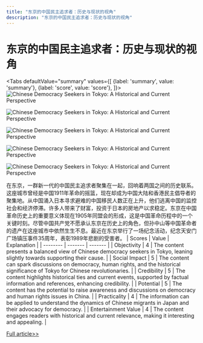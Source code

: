 ```yaml
---
title: "东京的中国民主追求者：历史与现状的视角"
description: "东京的中国民主追求者：历史与现状的视角"
---
```



# 东京的中国民主追求者：历史与现状的视角


<Tabs
	defaultValue="summary"
	values={[
	{label: 'summary', value: 'summary'},
	{label: 'score', value: 'score'},
]}>
<TabItem value="summary">
<img
  src="https://image.informedainews.com/2024/06/Pol-B4s-1717722852-0.jpg"
  alt="Chinese Democracy Seekers in Tokyo: A Historical and Current Perspective"
/>

<img
  src="https://image.informedainews.com/2024/06/Pol-GLg-1717722852-1.jpg"
  alt="Chinese Democracy Seekers in Tokyo: A Historical and Current Perspective"
/>

<img
  src="https://image.informedainews.com/2024/06/Pol-mPQ-1717722852-2.jpg"
  alt="Chinese Democracy Seekers in Tokyo: A Historical and Current Perspective"
/>

<img
  src="https://image.informedainews.com/2024/06/Pol-tDx-1717722852-3.jpg"
  alt="Chinese Democracy Seekers in Tokyo: A Historical and Current Perspective"
/>

<img
  src="https://image.informedainews.com/2024/06/Pol-mlT-1717722852-4.jpg"
  alt="Chinese Democracy Seekers in Tokyo: A Historical and Current Perspective"
/>



在东京，一群新一代的中国民主追求者聚集在一起，回响着两国之间的历史联系。这座城市曾经是中国1911年革命的摇篮，现在却成为中国大陆和香港民主倡导者的聚集地。从中国涌入日本寻求避难的中国移民人数正在上升，他们逃离中国的监控社会和经济停滞。许多人带来了财富，投资于日本的房地产以求稳定。东京在中国革命历史上的重要意义体现在1905年同盟会的形成，这是中国革命历程中的一个关键时刻。尽管中国共产党不愿承认东京在历史上的角色，但孙中山等中国革命者的遗产在这座城市中依然生生不息。最近在东京举行了一场纪念活动，纪念天安门广场镇压事件35周年，表彰1989年悲剧的受害者。
</TabItem>
<TabItem value="score">
	| Scores     | Value   | Explanation |
	| -------- | ------- | ------- |
	| Objectivity  | 4    | The content presents a balanced view of Chinese democracy seekers in Tokyo, leaning slightly towards supporting their cause.    |
	| Social Impact | 5     | The content can spark discussions on democracy, human rights, and the historical significance of Tokyo for Chinese revolutionaries.    |
	| Credibility    | 5    | The content highlights historical ties and current events, supported by factual information and references, enhancing credibility.    |
	| Potential    | 5    | The content has the potential to raise awareness and discussions on democracy and human rights issues in China.    |
	| Practicality    | 4    | The information can be applied to understand the dynamics of Chinese migrants in Japan and their advocacy for democracy.    |
	| Entertainment Value    | 4    | The content engages readers with historical and current relevance, making it interesting and appealing.    |
</TabItem>
</Tabs>

[Full article>>](https://asia.nikkei.com/Editor-s-Picks/China-up-close/Analysis-A-new-generation-of-Chinese-democracy-seekers-gathers-in-Tokyo)

